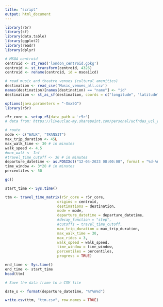 ```yaml
---
title: "script"
output: html_document
---
```


```r
library(r5r)
library(sf)
library(data.table)
library(ggplot2)
library(readr)
library(dplyr)
```
```r
# MSOA centroid
centroid <- st_read('london_centroid.gpkg')
centroid <- st_transform(centroid, 4326)
centroid <- rename(centroid, id = msoa11cd)
```
```r
# read music and theatre venues (cultural amenities)
destination <- read_csv('Music_venues_all.csv')
names(destination)[names(destination) == "name"] <- "id"
destination <- st_as_sf(destination, coords = c("longitude", "latitude"), crs = 4326)
```
```r
options(java.parameters = "-Xmx5G")
library(r5r)
```

```r
r5r_core <- setup_r5(data_path = 'r5r')
# data from: https://liveuclac-my.sharepoint.com/personal/ucfndas_ucl_ac_uk/_layouts/15/onedrive.aspx?id=%2Fpersonal%2Fucfndas%5Fucl%5Fac%5Fuk%2FDocuments%2FAccessibility%5FWorkshop&ga=1 
```
```r
# route
mode <- c("WALK", "TRANSIT")
max_trip_duration <- 45L
max_walk_time <- 30 # in minutes
walk_speed <- 4.5
#max_walk <- Inf
#travel_time_cutoff <- 30 # in minutes
departure_datetime <- as.POSIXct("12-04-2023 08:00:00", format = "%d-%m-%Y %H:%M:%S")
time_window <- 3*20 # in minutes
percentiles <- 50
```

```r
gc()

start_time <- Sys.time()

ttm <- travel_time_matrix(r5r_core = r5r_core,
                        origins = centroid,
                        destinations = destination,
                        mode = mode,
                        departure_datetime = departure_datetime,
                        #decay_function = "step",
                        #cutoffs = travel_time_cutoff,
                        max_trip_duration = max_trip_duration,
                        max_walk_time = 30,
                        max_rides = 3,
                        walk_speed = walk_speed,
                        time_window = time_window,
                        percentiles = percentiles,
                        progress = TRUE)

end_time <- Sys.time()
end_time <- start_time
head(ttm)
```
```r
# Save the data frame to a CSV file

date_s <- format(departure_datetime, "%Y%m%d")

write.csv(ttm, "ttm.csv", row.names = TRUE)
```

